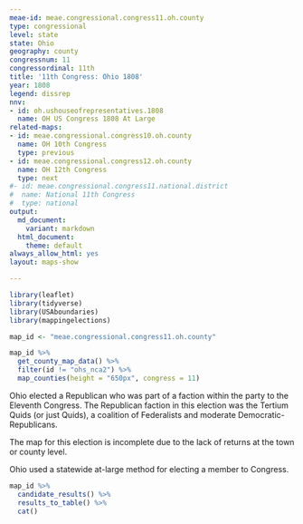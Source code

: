 ```yaml
---
meae-id: meae.congressional.congress11.oh.county
type: congressional
level: state
state: Ohio
geography: county
congressnum: 11
congressordinal: 11th
title: '11th Congress: Ohio 1808'
year: 1808
legend: dissrep
nnv:
- id: oh.ushouseofrepresentatives.1808
  name: OH US Congress 1808 At Large
related-maps:
- id: meae.congressional.congress10.oh.county
  name: OH 10th Congress
  type: previous
- id: meae.congressional.congress12.oh.county
  name: OH 12th Congress
  type: next
#- id: meae.congressional.congress11.national.district
#  name: National 11th Congress
#  type: national
output:
  md_document:
    variant: markdown
  html_document:
    theme: default
always_allow_html: yes
layout: maps-show

---
```


```r
library(leaflet)
library(tidyverse)
library(USAboundaries)
library(mappingelections)

map_id <- "meae.congressional.congress11.oh.county"
```

<div class="map">

```r
map_id %>%
  get_county_map_data() %>%
  filter(id != "ohs_nca2") %>% 
  map_counties(height = "650px", congress = 11)
```

</div>

Ohio elected a Republican who was part of a faction within the party to the Eleventh Congress. The Republican faction in this election was the Tertium Quids (or just Quids), a coalition of Federalists and moderate Democratic-Republicans.

The map for this election is incomplete due to the lack of returns at the town or county level.

Ohio used a statewide at-large method for electing a member to Congress.

<div class="results-table">

```r
map_id %>%
  candidate_results() %>%
  results_to_table() %>%
  cat()
```

</div>
